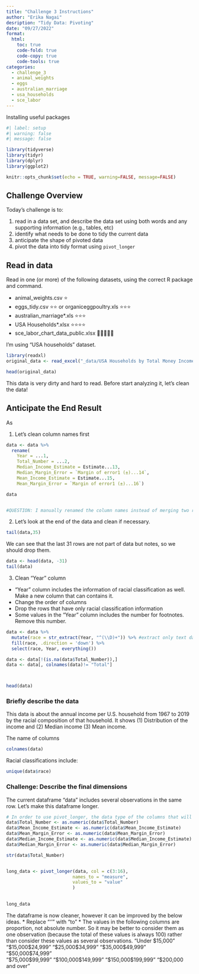 ```yaml
---
title: "Challenge 3 Instructions"
author: "Erika Nagai"
desription: "Tidy Data: Pivoting"
date: "09/27/2022"
format:
  html:
    toc: true
    code-fold: true
    code-copy: true
    code-tools: true
categories:
  - challenge_3
  - animal_weights
  - eggs
  - australian_marriage
  - usa_households
  - sce_labor
---
```


Installing useful packages
```r
#| label: setup
#| warning: false
#| message: false

library(tidyverse)
library(tidyr)
library(dplyr)
library(ggplot2)

knitr::opts_chunk$set(echo = TRUE, warning=FALSE, message=FALSE)
```

## Challenge Overview

Today's challenge is to:

1.  read in a data set, and describe the data set using both words and any supporting information (e.g., tables, etc)
2.  identify what needs to be done to tidy the current data
3.  anticipate the shape of pivoted data
4.  pivot the data into tidy format using `pivot_longer`

## Read in data

Read in one (or more) of the following datasets, using the correct R package and command.

-   animal_weights.csv ⭐
-   eggs_tidy.csv ⭐⭐ or organiceggpoultry.xls ⭐⭐⭐
-   australian_marriage\*.xls ⭐⭐⭐
-   USA Households\*.xlsx ⭐⭐⭐⭐
-   sce_labor_chart_data_public.xlsx 🌟🌟🌟🌟🌟

I'm using "USA households" dataset.

```r

library(readxl)
original_data <- read_excel("_data/USA Households by Total Money Income, Race, and Hispanic Origin of Householder 1967 to 2019.xlsx", skip = 4)

head(original_data)

```

This data is very dirty and hard to read. Before start analyzing it, let's clean the data!

## Anticipate the End Result

As 

1. Let's clean column names first
```r
data <- data %>%
  rename(
    Year = ...1,
    Total_Number = ...2,
    Median_Income_Estimate = Estimate...13,
    Median_Margin_Error = `Margin of error1 (±)...14`,
    Mean_Income_Estimate = Estimate...15,
    Mean_Margin_Error = `Margin of error1 (±)...16`)

data


#QUESTION: I manually renamed the column names instead of merging two rows ("Mean income (dollars)" + "Estimate") because I didn't find a way to do it. But this is not realistic if we have more columns. Any tips?
```
2. Let's look at the end of the data and clean if necessary.
```r
tail(data,35)
```
We can see that the last 31 rows are not part of data but notes, so we should drop them.
```r
data <- head(data, -31)
tail(data)
```

3. Clean "Year" column
* "Year" column includes the information of racial classification as well. Make a new column that can contains it.
* Change the order of columns
* Drop the rows that have only racial classification information
* Some values in the "Year" column includes the number for footnotes. Remove this number. 

```r
data <- data %>%
  mutate(race = str_extract(Year, "^(\\D)+")) %>% #extract only text data and create a new column that contains it
  fill(race, .direction = 'down') %>% 
  select(race, Year, everything()) 

data <- data[!(is.na(data$Total_Number)),]
data <- data[, colnames(data)!= "Total"]



head(data)

```



### Briefly describe the data

This data is about the annual income per U.S. household from 1967 to 2019 by the racial composition of that household.
It shows (1) Distribution of the income and (2) Median income (3) Mean income.

The name of columns 
```r
colnames(data)
```
Racial classifications include:
```r
unique(data$race)
```
### Challenge: Describe the final dimensions

The current dataframe "data" includes several observations in the same row.
Let's make this dataframe longer.

```r
# In order to use pivot_longer, the data type of the columns that will be combined need to be needs to be the same.
data$Total_Number <- as.numeric(data$Total_Number)
data$Mean_Income_Estimate <- as.numeric(data$Mean_Income_Estimate)
data$Mean_Margin_Error <- as.numeric(data$Mean_Margin_Error)
data$Median_Income_Estimate <- as.numeric(data$Median_Income_Estimate)
data$Median_Margin_Error <- as.numeric(data$Median_Margin_Error)

str(data$Total_Number)


long_data <- pivot_longer(data, col = c(3:16),
                         names_to = "measure",
                         values_to = "value"
                         ) 

  
long_data


```
The dataframe is now cleaner, however it can be improved by the below ideas.
* Replace "'\r\nto\r\n'" with "to"
* The values in the following columns are proportion, not absolute number. So it may be better to consider them as one observation (because the total of these values is always 100) rather than consider these values as several observations.
"Under $15,000" "$15,000\r\nto\r\n$24,999"   "$25,000\r\nto\r\n$34,999"   "$35,000\r\nto\r\n$49,999"   "$50,000\r\nto\r\n$74,999"  
"$75,000\r\nto\r\n$99,999"   "$100,000\r\nto\r\n$149,999" "$150,000\r\nto\r\n$199,999" "$200,000 and over" 



